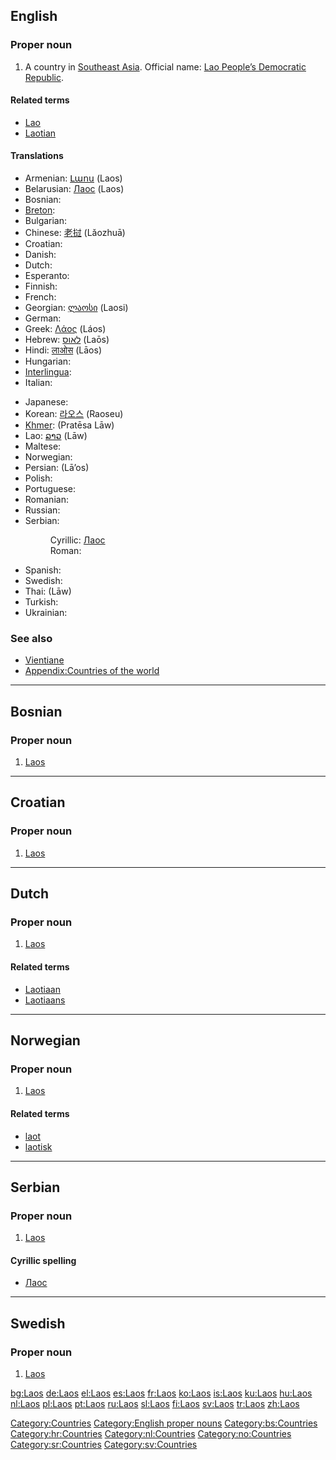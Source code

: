 {{wikipedia}}
==English==

===Proper noun===
{{en-noun|-}}

# A country in [[Southeast Asia]]. Official name: [[Lao People’s Democratic Republic]].

====Related terms====
* [[Lao]]
* [[Laotian]]

====Translations====
{{trans-top|country in Southeast Asia}}
*Armenian: [[Լաոս]] (Laos)
*Belarusian: [[Лаос#Belarussian|Лаос]] (Laos) {{m}}
*Bosnian: {{t-|bs|Laos|m}}
*[[Breton]]: {{t-|br|Laos|xs=Breton}}
* Bulgarian: {{t+|bg|Лаос|m|tr=Laos|sc=Cyrl}}
*Chinese: [[老挝]] (Lǎozhuā)
*Croatian: {{t-|hr|Laos|m}}
*Danish: {{t-|da|Laos}}
*Dutch: {{t+|nl|Laos|n}}
* Esperanto: {{t|eo|Laoso|xs=Esperanto}}
*Finnish: {{t+|fi|Laos}}
*French: {{t+|fr|Laos}}
*Georgian: [[ლაოსი]] (Laosi)
*German: {{t+|de|Laos}}
*Greek: [[Λάος]] (Láos) {{n}}
*Hebrew: [[לאוס]] (Laōs)
*Hindi: [[लाओस]] (Lāos)
* Hungarian: {{t|hu|Laosz}}
*[[Interlingua]]: {{t-|ia|Laos|xs=Interlingua}}
*Italian: {{t-|it|Laos}}
{{trans-mid}}
* Japanese: {{t+|ja|ラオス|tr=Raosu|sc=Jpan}}
*Korean: [[라오스]] (Raoseu)
*[[Khmer]]: {{KMchar|[[ប្រទេសលាវ]]}} (Pratēsa Lāw)
*Lao: [[ລາວ]] (Lāw)
* Maltese: {{t-|mt|Laos|xs=Maltese}}
*Norwegian: {{t-|no|Laos}}
*Persian: {{FAchar|[[لائوس]]}} (Lā’os)
* Polish: {{t+|pl|Laos}}
*Portuguese: {{t+|pt|Laos}}
*Romanian: {{t-|ro|Laos|n}}
* Russian: {{t+|ru|Лаос|m|tr=Laós|sc=Cyrl}}
*Serbian:
*:Cyrillic: [[Лаос#Serbian|Лаос]] {{m}}
*:Roman: {{t-|sr|Laos|m}}
*Spanish: {{t+|es|Laos}}
*Swedish: {{t+|sv|Laos}}
*Thai: {{THchar|[[ลาว]]}} (Lāw)
*Turkish: {{t+|tr|Laos}}
* Ukrainian: {{t-|uk|Лаос|m|tr=Laos|sc=Cyrl|xs=Ukrainian}}
{{trans-bottom}}

===See also===
* [[Vientiane]]
* [[Appendix:Countries of the world]]

[[Category:Countries]]
[[Category:English proper nouns]]

----

==Bosnian==

===Proper noun===
{{infl|bs|proper noun|g=m}}

# [[#English|Laos]]

[[Category:bs:Countries]]

----

==Croatian==

===Proper noun===
{{infl|hr|proper noun|g=m}}

# [[#English|Laos]]

[[Category:hr:Countries]]

----

==Dutch==

===Proper noun===
{{infl|nl|proper noun}}

# [[#English|Laos]]

====Related terms====
* [[Laotiaan]]
* [[Laotiaans]]

[[Category:nl:Countries]]

----

==Norwegian==

===Proper noun===
{{infl|no|proper noun}}

# [[#English|Laos]]

====Related terms====
* [[laot]]
* [[laotisk]]

[[Category:no:Countries]]

----

==Serbian==

===Proper noun===
{{infl|sr|proper noun|g=m}}

# [[#English|Laos]]

====Cyrillic spelling====
* [[Лаос#Serbian|Лаос]]

[[Category:sr:Countries]]

----

==Swedish==

===Proper noun===
{{infl|sv|proper noun}}

# [[#English|Laos]]

[[Category:sv:Countries]]

[[bg:Laos]]
[[de:Laos]]
[[el:Laos]]
[[es:Laos]]
[[fr:Laos]]
[[ko:Laos]]
[[is:Laos]]
[[ku:Laos]]
[[hu:Laos]]
[[nl:Laos]]
[[pl:Laos]]
[[pt:Laos]]
[[ru:Laos]]
[[sl:Laos]]
[[fi:Laos]]
[[sv:Laos]]
[[tr:Laos]]
[[zh:Laos]]